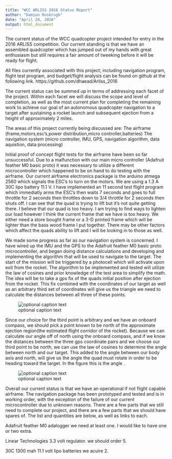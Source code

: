 ```yaml
---
title: "WCC ARLISS 2016 Status Report"
author: "Damion Rosbrugh"
date: "April 24, 2016"
output: html_document
---
```

The current status of the WCC quadcopter project intended for entry in the 2016 ARLISS competition.
Our current standing is that we have an assembled quadcopter which has jumped out of my hands with great enthusiasm but still
requires a fair amount of tweeking before it will be ready for flight. 

All files currently associated with this project; including navigation program, flight test program, and budget/flight analysis can be found on github at the following link. https://github.com/dhaead/Arliss_2016


The current status can be summed up in terms of addressing each facet of the project. Within each facet we will discuss the 
scope and level of completion, as well as the most current plan for completing the remaining work to achieve our goal of an 
autonomous quadcopter navigation to a target after sustaining a rocket launch and subsequent ejection from a height of approximately 2 miles.


The areas of this project currently being discussed are:
The airframe (frame,motors,esc's,power distribution,micro controller,batteries)
The navigation system (micro controller, IMU, GPS, navigation algorithm, data aquistion, data processing)


Initial proof of concept flight tests for the airframe have been so far unsuccessful. Due to a malfunction with our main micro controller (Adafruit feather M0 basic proto)
it was necessary to utilize a different microcontroller which happened to be on hand to do testing with the airframe. Our current airframe electronics package is
the arduino atmega 2560 which signals the ESC's to turn on the motors. We are using a 1.3 A 30C lipo battery 11.1 V. I have implemented an 11 second test flight
program which immediatly arms the ESC's then waits 7 seconds and goes to full throttle for 2 seconds then throttles down to 3/4 throttle for 2 seconds then shuts off. 
I can see that the quad is trying to lift but it's not quite getting there. I believe that our quad is too heavy.
I am trying to find ways to lighten our load however I think the current frame that we have is too heavy. We either need a store bought frame or a 3-D printed frame
which will be lighter than the bass wood frame I put together. There may be other factors which affect the quads ability to lift and I will be looking in to those 
as well. 


We made some progress as far as our navigation system is concerned. I have wired up the IMU and the GPS to the Adafruit feather M0 basic proto microcontroller,
and began doing distance calculations and developing and implementing the algorithm that will be used to navigate to the target. The start of the mission will 
be triggered by a photocell which will activate upon exit from the rocket. The algorithm to be implemented and tested will utilize the law of cosines and prior
knowledge of the test area to simplify the math. The idea will be to take a gps fix of the quads initial position after ejection from the rocket. This fix combined
with the coordinates of our target as well as an arbitrary third set of coordinates will give us the triangle we need to calculate the distances between all three 
of these points. 



![optional caption text](geogebra-export2.png)
 

Since our choice for the third point is arbitrary and we have an onboard compass, we should pick a point known to be north of the approximate ejection
region(the estimated flight corridor of the rocket). Because we can calculate our angle off of north using the onboard compass, and if we know the distances between the
three gps coordinate pairs and we choose our third point to be north, we can use the law of cosines to determine the angle between north and our target. This added to
the angle between our body axis and north, will give us the angle the quad must rotate in order to be heading toward the target. In the figure this is the angle \delta.


![optional caption text](geogebra-simplified.png)


Overall our current status is that we have an operational if not flight capable airframe. The navigation package has been prototyped and tested and is in working order, with the exception of the failure of our current microcontroller due to unknown reasons. There are a few parts that we still need to complete our project, and there are a few parts that we should have spares of. The list and quantities are below, as well as links to each.

Adafruit feather M0 adalogger 
we need at least one. I would like to have one or two extra.

Linear Technologies 3.3 volt regulator.
we should order 5.

30C 1300 mah 11.1 volt lipo batteries
we acuire 2.
